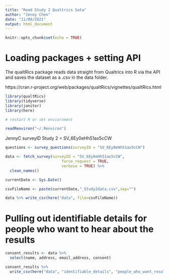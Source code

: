 ```yaml
---
title: "Read Study 2 Qualtrics Sata"
author: "Jenny Chen"
date: "11/08/2021"
output: html_document
---
```


```r
knitr::opts_chunk$set(echo = TRUE)
```

# Loading packages + setting API

The qualtRics package reads data straight from Qualtrics into R via the API and saves the dataset as a .csv in the data folder.

https://cran.r-project.org/web/packages/qualtRics/vignettes/qualtRics.html

```r

library(qualtRics)
library(tidyverse)
library(janitor)
library(here)

# restart R or set enviornment 

readRenviron("~/.Renviron")

```

JennyC surveyID Study 2 = SV_6Ey0eHh51ax5cCW

```r

questions <- survey_questions(surveyID = "SV_6Ey0eHh51ax5cCW")

```

```r

data <- fetch_survey(surveyID = "SV_6Ey0eHh51ax5cCW", 
                         force_request = TRUE, 
                         verbose = TRUE) %>%
  clean_names() 

currentDate <- Sys.Date()

csvFileName <- paste(currentDate,"_Study2data.csv",sep="")

data %>% write_csv(here("data", file=csvFileName))

```

# Pulling out identifiable details for people who want to hear about the results

```r

consent_results <- data %>%
  select(name, address, email_address, consent) 

consent_results %>%
  write_csv(here("data", "identifiable_details", "people_who_want_results2.csv" ))

```
